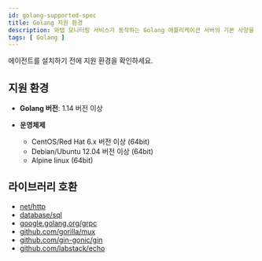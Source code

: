 ```yaml
---
id: golang-supported-spec
title: Golang 지원 환경
description: 와탭 모니터링 서비스가 동작하는 Golang 애플리케이션 서버의 기본 사양을 알아보세요.
tags: [ Golang ]
---
```


에이전트를 설치하기 전에 지원 환경을 확인하세요.

## 지원 환경

* **Golang 버전**: 1.14 버전 이상

* **운영체제**
    * CentOS/Red Hat 6.x 버전 이상 (64bit)
    * Debian/Ubuntu 12.04 버전 이상 (64bit)
    * Alpine linux (64bit)

## 라이브러리 호환

* [net/http](https://github.com/whatap/go-api-example/tree/main/net/http)
* [database/sql](https://github.com/whatap/go-api-example/tree/main/database/sql)
* [google.golang.org/grpc](https://github.com/whatap/go-api-example/tree/main/google.golang.org/grpc)
* [github.com/gorilla/mux](https://github.com/whatap/go-api-example/tree/main/github.com/gorilla/mux)
* [github.com/gin-gonic/gin](https://github.com/whatap/go-api-example/tree/main/github.com/gin-gonic)
* [github.com/labstack/echo](https://github.com/whatap/go-api-example/tree/main/github.com/labstack/echo)